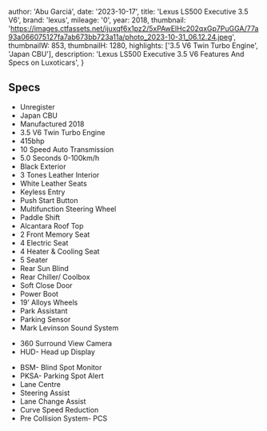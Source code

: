 
  author: 'Abu Garciá',
  date: '2023-10-17',
  title: 'Lexus LS500 Executive 3.5 V6',
  brand: 'lexus',
  mileage: '0',
  year: 2018,
  thumbnail: 'https://images.ctfassets.net/ijuxqf6x1pz2/5xPAwElHc202qxGp7PuGGA/77a93a066075127fa7ab673bb723a11a/photo_2023-10-31_06.12.24.jpeg',
  thumbnailW: 853,
  thumbnailH: 1280,
  highlights: ['3.5 V6 Twin Turbo Engine', 'Japan CBU'],
  description:
    'Lexus LS500 Executive 3.5 V6 Features And Specs on Luxoticars',
}


## Specs
- Unregister 
- Japan CBU
- Manufactured 2018
- 3.5 V6 Twin Turbo Engine
- 415bhp 
- 10 Speed Auto Transmission 
- 5.0 Seconds 0-100km/h 
- Black Exterior 
- 3 Tones Leather Interior 
- White Leather Seats 
- Keyless Entry 
- Push Start Button
- Multifunction Steering Wheel 
- Paddle Shift
- Alcantara Roof Top 
- 2 Front Memory Seat 
- 4 Electric Seat 
- 4 Heater & Cooling Seat 
- 5 Seater 
- Rear Sun Blind 
- Rear Chiller/ Coolbox 
- Soft Close Door 
- Power Boot 
- 19’ Alloys Wheels
- Park Assistant 
- Parking Sensor 
- Mark Levinson Sound System 

<Featured
  title="Rear Entertainment TV Monitor Rear"
  src="https://images.ctfassets.net/ijuxqf6x1pz2/6sw6740SgtGFx8wsGflYhe/d042c7bc594eedbd88baef77c6deb7e7/photo_2023-10-31_06.12.44.jpeg"
  features={[]}
/>

- 360 Surround View Camera 
- HUD- Head up Display

<Featured
  title="Digital Inner Monitor"
  src="https://images.ctfassets.net/ijuxqf6x1pz2/3AVdX7QRPv2N1dAwpkJOU6/49f51ea22aa8d8c6f2ab3531633893fb/photo_2023-10-31_06.12.26.jpeg"
  features={[]}
/>

- BSM- Blind Spot Monitor 
- PKSA- Parking Spot Alert 
- Lane Centre 
- Steering Assist 
- Lane Change Assist 
- Curve Speed Reduction 
- Pre Collision System- PCS


